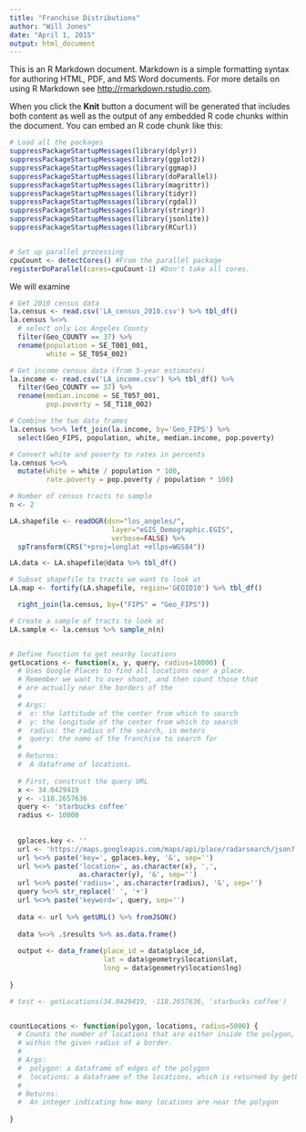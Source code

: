 ```yaml
---
title: "Franchise Distributions"
author: "Will Jones"
date: "April 1, 2015"
output: html_document
---
```


This is an R Markdown document. Markdown is a simple formatting syntax for authoring HTML, PDF, and MS Word documents. For more details on using R Markdown see <http://rmarkdown.rstudio.com>.

When you click the **Knit** button a document will be generated that includes both content as well as the output of any embedded R code chunks within the document. You can embed an R code chunk like this:

```r
# Load all the packages
suppressPackageStartupMessages(library(dplyr))
suppressPackageStartupMessages(library(ggplot2))
suppressPackageStartupMessages(library(ggmap))
suppressPackageStartupMessages(library(doParallel))
suppressPackageStartupMessages(library(magrittr))
suppressPackageStartupMessages(library(tidyr))
suppressPackageStartupMessages(library(rgdal))
suppressPackageStartupMessages(library(stringr))
suppressPackageStartupMessages(library(jsonlite))
suppressPackageStartupMessages(library(RCurl))


# Set up parallel processing
cpuCount <- detectCores() #From the parallel package
registerDoParallel(cores=cpuCount-1) #Don't take all cores.
```

We will examine 

```r
# Get 2010 census data
la.census <- read.csv('LA_census_2010.csv') %>% tbl_df()
la.census %<>% 
  # select only Los Angeles County
  filter(Geo_COUNTY == 37) %>%
  rename(population = SE_T001_001,
         white = SE_T054_002)

# Get income census data (from 5-year estimates)
la.income <- read.csv('LA_income.csv') %>% tbl_df() %>%
  filter(Geo_COUNTY == 37) %>%
  rename(median.income = SE_T057_001,
         pop.poverty = SE_T118_002)

# Combine the two data frames
la.census %<>% left_join(la.income, by='Geo_FIPS') %>%
  select(Geo_FIPS, population, white, median.income, pop.poverty)

# Convert white and poverty to rates in percents
la.census %<>%
  mutate(white = white / population * 100,
         rate.poverty = pop.poverty / population * 100)
```



```r
# Number of census tracts to sample
n <- 2

LA.shapefile <- readOGR(dsn="los_angeles/", 
                         layer="eGIS_Demographic.EGIS", 
                         verbose=FALSE) %>%
  spTransform(CRS("+proj=longlat +ellps=WGS84"))

LA.data <- LA.shapefile@data %>% tbl_df()

# Subset shapefile to tracts we want to look at
LA.map <- fortify(LA.shapefile, region='GEOID10') %>% tbl_df()

  right_join(la.census, by=("FIPS" = "Geo_FIPS"))

# Create a sample of tracts to look at
LA.sample <- la.census %>% sample_n(n)


# Define function to get nearby locations
getLocations <- function(x, y, query, radius=10000) {
  # Uses Google Places to find all locations near a place.
  # Remember we want to over shoot, and then count those that
  # are actually near the borders of the 
  #
  # Args: 
  #  x: the lattitude of the center from which to search
  #  y: the longitude of the center from which to search
  #  radius: the radius of the search, in meters
  #  query: the name of the franchise to search for
  #
  # Returns:
  #  A dataframe of locations.
  
  # First, construct the query URL
  x <- 34.0429419
  y <- -118.2657636
  query <- 'starbucks coffee'
  radius <- 10000
  
  
  gplaces.key <- ''
  url <- 'https://maps.googleapis.com/maps/api/place/radarsearch/json?'
  url %<>% paste('key=', gplaces.key, '&', sep='')
  url %<>% paste('location=', as.character(x), ',',
                 as.character(y), '&', sep='')
  url %<>% paste('radius=', as.character(radius), '&', sep='')
  query %<>% str_replace(' ', '+')
  url %<>% paste('keyword=', query, sep='')
  
  data <- url %>% getURL() %>% fromJSON()
  
  data %<>% .$results %>% as.data.frame()
  
  output <- data_frame(place_id = data$place_id,
                       lat = data$geometry$location$lat,
                       long = data$geometry$location$lng)
  
}

# test <- getLocations(34.0429419, -118.2657636, 'starbucks coffee')


countLocations <- function(polygon, locations, radius=5000) {
  # Counts the number of locations that are either inside the polygon, or are 
  # within the given radius of a border.
  #
  # Args:
  #  polygon: a dataframe of edges of the polygon
  #  locations: a dataframe of the locations, which is returned by getLocations
  #
  # Returns: 
  #  An integer indicating how many locations are near the polygon
  
}
```

